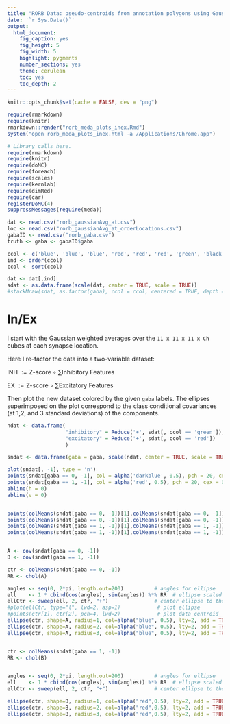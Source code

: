 ```yaml
---
title: "RORB Data: pseudo-centroids from annotation polygons using Gaussian weighted average over 11x11x11 cubes  ≈ 0.61 microns^3 followed by inhibitory/excitatory analysis."
date: '`r Sys.Date()`'
output:
  html_document:
    fig_caption: yes
    fig_height: 5
    fig_width: 5
    highlight: pygments
    number_sections: yes
    theme: cerulean
    toc: yes
    toc_depth: 2
---
```

```r
knitr::opts_chunk$set(cache = FALSE, dev = "png")
```

```r
require(rmarkdown)
require(knitr)
rmarkdown::render("rorb_meda_plots_inex.Rmd")
system("open rorb_meda_plots_inex.html -a /Applications/Chrome.app")
```

```r
# Library calls here.
require(rmarkdown)
require(knitr)
require(doMC)
require(foreach)
require(scales)
require(kernlab)
require(dimRed)
require(car)
registerDoMC(4)
suppressMessages(require(meda))
```

```r
dat <- read.csv("rorb_gaussianAvg_at.csv")
loc <- read.csv("rorb_gaussianAvg_at_orderLocations.csv")
gabaID <- read.csv("rorb_gaba.csv")
truth <- gaba <- gabaID$gaba

ccol <- c('blue', 'blue', 'blue', 'red', 'red', 'red', 'green', 'black', 'green', 'green', 'black', 'green')
ind <- order(ccol)
ccol <- sort(ccol)

dat <- dat[,ind]
sdat <- as.data.frame(scale(dat, center = TRUE, scale = TRUE))
#stackMraw(sdat, as.factor(gaba), ccol = ccol, centered = TRUE, depth = 2) + ggtitle("True Clusters")
```


# In/Ex

I start with the Gaussian weighted averages over the `11 x 11 x 11 x Ch` cubes at
each synapse location.

Here I re-factor the data into a two-variable dataset: 

INH $:= \text{Z-score} \circ \sum{\text{Inhibitory Features}}$

EX $:= \text{Z-score} \circ \sum{\text{Excitatory Features}}$

Then plot the new dataset colored by the given `gaba` labels.
The ellipses superimposed on the plot correspond to the class conditional covariances (at 1,2, and 3 standard deviations) of
the components.


```r
ndat <- data.frame(
                   "inhibitory" = Reduce('+', sdat[, ccol == 'green']), 
                   "excitatory" = Reduce('+', sdat[, ccol == 'red'])
                   )

sndat <- data.frame(gaba = gaba, scale(ndat, center = TRUE, scale = TRUE))

plot(sndat[, -1], type = 'n')
points(sndat[gaba == 0, -1], col = alpha('darkblue', 0.5), pch = 20, cex = 0.5)
points(sndat[gaba == 1, -1], col = alpha('red', 0.5), pch = 20, cex = 0.5)
abline(h = 0)
abline(v = 0)


points(colMeans(sndat[gaba == 0, -1])[1],colMeans(sndat[gaba == 0, -1])[2], col = 'blue', cex = 3)
points(colMeans(sndat[gaba == 0, -1])[1],colMeans(sndat[gaba == 0, -1])[2], col = 'blue', cex = 2, pch = 3)
points(colMeans(sndat[gaba == 1, -1])[1],colMeans(sndat[gaba == 1, -1])[2], col = 'red', cex = 3)
points(colMeans(sndat[gaba == 1, -1])[1],colMeans(sndat[gaba == 1, -1])[2], col = 'red', cex = 2, pch = 3)


A <- cov(sndat[gaba == 0, -1])
B <- cov(sndat[gaba == 1, -1])

ctr <- colMeans(sndat[gaba == 0, -1])
RR <- chol(A)

angles <- seq(0, 2*pi, length.out=200)          # angles for ellipse
ell    <- 1 * cbind(cos(angles), sin(angles)) %*% RR  # ellipse scaled with factor 1
ellCtr <- sweep(ell, 2, ctr, "+")               # center ellipse to the data centroid
#plot(ellCtr, type="l", lwd=2, asp=1)            # plot ellipse
#points(ctr[1], ctr[2], pch=4, lwd=2)            # plot data centroid
ellipse(ctr, shape=A, radius=1, col=alpha("blue", 0.5), lty=2, add = TRUE, center.pch = 3)
ellipse(ctr, shape=A, radius=2, col=alpha("blue", 0.5), lty=2, add = TRUE, center.pch = 0)
ellipse(ctr, shape=A, radius=3, col=alpha("blue", 0.5), lty=2, add = TRUE, center.pch = 0)


ctr <- colMeans(sndat[gaba == 1, -1])
RR <- chol(B)


angles <- seq(0, 2*pi, length.out=200)          # angles for ellipse
ell    <- 1 * cbind(cos(angles), sin(angles)) %*% RR  # ellipse scaled with factor 1
ellCtr <- sweep(ell, 2, ctr, "+")               # center ellipse to the data centroid

ellipse(ctr, shape=B, radius=1, col=alpha("red",0.5), lty=2, add = TRUE, center.pch = 3)
ellipse(ctr, shape=B, radius=2, col=alpha("red",0.5), lty=2, add = TRUE, center.pch = 0)
ellipse(ctr, shape=B, radius=3, col=alpha("red",0.5), lty=2, add = TRUE, center.pch = 0)
```



